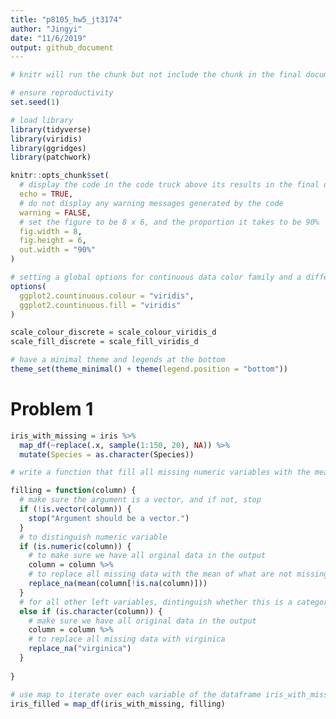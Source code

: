```yaml
---
title: "p8105_hw5_jt3174"
author: "Jingyi"
date: "11/6/2019"
output: github_document
---
```


```r
# knitr will run the chunk but not include the chunk in the final document

# ensure reproductivity
set.seed(1)

# load library
library(tidyverse)
library(viridis)
library(ggridges)
library(patchwork)

knitr::opts_chunk$set(
  # display the code in the code truck above its results in the final document
  echo = TRUE,
  # do not display any warning messages generated by the code
  warning = FALSE,
  # set the figure to be 8 x 6, and the proportion it takes to be 90%
  fig.width = 8,
  fig.height = 6, 
  out.width = "90%"
)

# setting a global options for continuous data color family and a different format to set discrete data to have a color family
options(
  ggplot2.countinuous.colour = "viridis",
  ggplot2.countinuous.fill = "viridis"
)

scale_colour_discrete = scale_colour_viridis_d
scale_fill_discrete = scale_fill_viridis_d

# have a minimal theme and legends at the bottom
theme_set(theme_minimal() + theme(legend.position = "bottom"))

```

# Problem 1

```r

iris_with_missing = iris %>% 
  map_df(~replace(.x, sample(1:150, 20), NA)) %>%
  mutate(Species = as.character(Species))

```

```r

# write a function that fill all missing numeric variables with the mean of non-missing values and all missing categorical variables with virginica

filling = function(column) {
  # make sure the argument is a vector, and if not, stop
  if (!is.vector(column)) {
    stop("Argument should be a vector.")
  }
  # to distinguish numeric variable 
  if (is.numeric(column)) {
    # to make sure we have all orginal data in the output
    column = column %>% 
    # to replace all missing data with the mean of what are not missing in the vector argument
    replace_na(mean(column[!is.na(column)])) 
  }
  # for all other left variables, dintinguish whether this is a categorical variable
  else if (is.character(column)) {
    # make sure we have all original data in the output
    column = column %>% 
    # to replace all missing data with virginica
    replace_na("virginica") 
  }
  
}

# use map to iterate over each variable of the dataframe iris_with_missing with filling function that I just wrote above and return a dataframe called iris_filled
iris_filled = map_df(iris_with_missing, filling)

```

